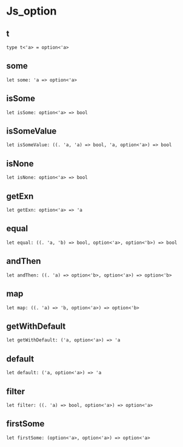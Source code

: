 # Js_option

## t

```res sig
type t<'a> = option<'a>
```


## some

```res sig
let some: 'a => option<'a>
```


## isSome

```res sig
let isSome: option<'a> => bool
```


## isSomeValue

```res sig
let isSomeValue: ((. 'a, 'a) => bool, 'a, option<'a>) => bool
```


## isNone

```res sig
let isNone: option<'a> => bool
```


## getExn

```res sig
let getExn: option<'a> => 'a
```


## equal

```res sig
let equal: ((. 'a, 'b) => bool, option<'a>, option<'b>) => bool
```


## andThen

```res sig
let andThen: ((. 'a) => option<'b>, option<'a>) => option<'b>
```


## map

```res sig
let map: ((. 'a) => 'b, option<'a>) => option<'b>
```


## getWithDefault

```res sig
let getWithDefault: ('a, option<'a>) => 'a
```


## default

```res sig
let default: ('a, option<'a>) => 'a
```


## filter

```res sig
let filter: ((. 'a) => bool, option<'a>) => option<'a>
```


## firstSome

```res sig
let firstSome: (option<'a>, option<'a>) => option<'a>
```

